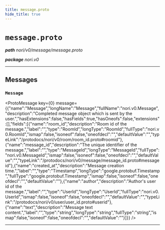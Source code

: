 ```yaml
---
title: message.proto
hide_title: true
---
```



# `message.proto`
_**path** nori/v0/message/message.proto_

_**package** nori.v0_



---

## Messages


### `Message`
<ProtoMessage key={0} message={{"name":"Message","longName":"Message","fullName":"nori.v0.Message","description":"Completed message object which is sent by the user.","hasExtensions":false,"hasFields":true,"hasOneofs":false,"extensions":[],"fields":[{"name":"room_id","description":"Room id of the message.","label":"","type":"RoomId","longType":"RoomId","fullType":"nori.v0.RoomId","ismap":false,"isoneof":false,"oneofdecl":"","defaultValue":"","typeLink":"/protodocs/nori/v0/room/room_id.proto#roomid"},{"name":"message_id","description":"The unique identifier of the message.","label":"","type":"MessageId","longType":"MessageId","fullType":"nori.v0.MessageId","ismap":false,"isoneof":false,"oneofdecl":"","defaultValue":"","typeLink":"/protodocs/nori/v0/message/message_id.proto#messageid"},{"name":"created_at","description":"Message creation time.","label":"","type":"Timestamp","longType":"google.protobuf.Timestamp","fullType":"google.protobuf.Timestamp","ismap":false,"isoneof":false,"oneofdecl":"","defaultValue":""},{"name":"author","description":"Author's user id of the message.","label":"","type":"UserId","longType":"UserId","fullType":"nori.v0.UserId","ismap":false,"isoneof":false,"oneofdecl":"","defaultValue":"","typeLink":"/protodocs/nori/v0/user/user_id.proto#userid"},{"name":"text","description":"Message text content.","label":"","type":"string","longType":"string","fullType":"string","ismap":false,"isoneof":false,"oneofdecl":"","defaultValue":""}]}} />

---


  